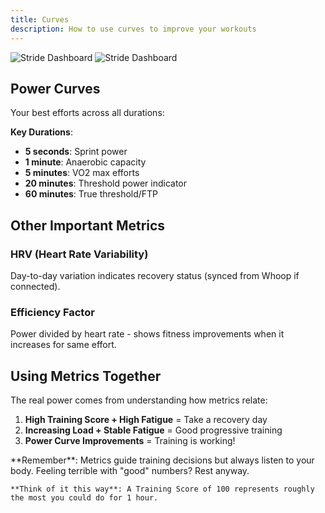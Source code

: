 ```yaml
--- 
title: Curves
description: How to use curves to improve your workouts
---
```


<img
  className="block dark:hidden"
  src="/images/curves-light.png"
  alt="Stride Dashboard"
/>
<img
  className="hidden dark:block"
  src="/images/curves-dark.png"
  alt="Stride Dashboard"
/>

## Power Curves

Your best efforts across all durations:

**Key Durations**:
- **5 seconds**: Sprint power
- **1 minute**: Anaerobic capacity
- **5 minutes**: VO2 max efforts
- **20 minutes**: Threshold power indicator
- **60 minutes**: True threshold/FTP

## Other Important Metrics

### HRV (Heart Rate Variability)
Day-to-day variation indicates recovery status (synced from Whoop if connected).

### Efficiency Factor
Power divided by heart rate - shows fitness improvements when it increases for same effort.

## Using Metrics Together

The real power comes from understanding how metrics relate:

1. **High Training Score + High Fatigue** = Take a recovery day
2. **Increasing Load + Stable Fatigue** = Good progressive training
3. **Power Curve Improvements** = Training is working!

<Info>
  **Remember**: Metrics guide training decisions but always listen to your body. Feeling terrible with "good" numbers? Rest anyway.
	
	**Think of it this way**: A Training Score of 100 represents roughly the most you could do for 1 hour.
</Info>
